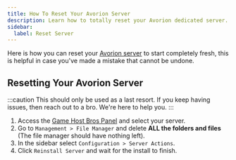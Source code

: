 ```yaml
---
title: How To Reset Your Avorion Server
description: Learn how to totally reset your Avorion dedicated server.
sidebar:
  label: Reset Server
---
```


Here is how you can reset your [Avorion server](https://www.gamehostbros.com/avorion-server-hosting/) to start completely fresh, this is helpful in case you've made a mistake that cannot be undone.

## Resetting Your Avorion Server

:::caution
This should only be used as a last resort. If you keep having issues, then reach out to a bro. We're here to help you.
:::

<Steps>

1. Access the [Game Host Bros Panel](https://panel.gamehostbros.com/) and select your server.
2. Go to `Management > File Manager` and delete **ALL the folders and files** (The file manager should have nothing left).
3. In the sidebar select `Configuration > Server Actions`.
4. Click `Reinstall Server` and wait for the install to finish.
</Steps>